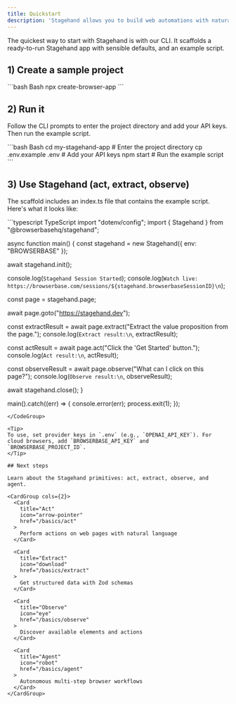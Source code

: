 ```yaml
---
title: Quickstart
description: 'Stagehand allows you to build web automations with natural language and code.'
---
```


The quickest way to start with Stagehand is with our CLI. It scaffolds a ready-to-run Stagehand app with sensible defaults, and an example script.

## 1) Create a sample project

<CodeGroup>
```bash Bash
npx create-browser-app
```
</CodeGroup>

## 2) Run it

Follow the CLI prompts to enter the project directory and add your API keys. Then run the example script.

<CodeGroup>
```bash Bash
cd my-stagehand-app # Enter the project directory
cp .env.example .env  # Add your API keys
npm start # Run the example script
```
</CodeGroup>

## 3) Use Stagehand (act, extract, observe)

The scaffold includes an index.ts file that contains the example script. Here's what it looks like:

<CodeGroup>
```typescript TypeScript
import "dotenv/config";
import { Stagehand } from "@browserbasehq/stagehand";

async function main() {
  const stagehand = new Stagehand({
    env: "BROWSERBASE"
  });

  await stagehand.init();

  console.log(`Stagehand Session Started`);
  console.log(`Watch live: https://browserbase.com/sessions/${stagehand.browserbaseSessionID}\n`);

  const page = stagehand.page;

  await page.goto("https://stagehand.dev");

  const extractResult = await page.extract("Extract the value proposition from the page.");
  console.log(`Extract result:\n`, extractResult);

  const actResult = await page.act("Click the 'Get Started' button.");
  console.log(`Act result:\n`, actResult);

  const observeResult = await page.observe("What can I click on this page?");
  console.log(`Observe result:\n`, observeResult);

  await stagehand.close();
}

main().catch((err) => {
  console.error(err);
  process.exit(1);
});
```
</CodeGroup>

<Tip>
To use, set provider keys in `.env` (e.g., `OPENAI_API_KEY`). For cloud browsers, add `BROWSERBASE_API_KEY` and `BROWSERBASE_PROJECT_ID`.
</Tip>

## Next steps

Learn about the Stagehand primitives: act, extract, observe, and agent.

<CardGroup cols={2}>
  <Card 
    title="Act" 
    icon="arrow-pointer" 
    href="/basics/act"
  >
    Perform actions on web pages with natural language
  </Card>
  
  <Card 
    title="Extract" 
    icon="download" 
    href="/basics/extract"
  >
    Get structured data with Zod schemas
  </Card>
  
  <Card 
    title="Observe" 
    icon="eye" 
    href="/basics/observe"
  >
    Discover available elements and actions
  </Card>
  
  <Card 
    title="Agent" 
    icon="robot" 
    href="/basics/agent"
  >
    Autonomous multi-step browser workflows
  </Card>
</CardGroup>

